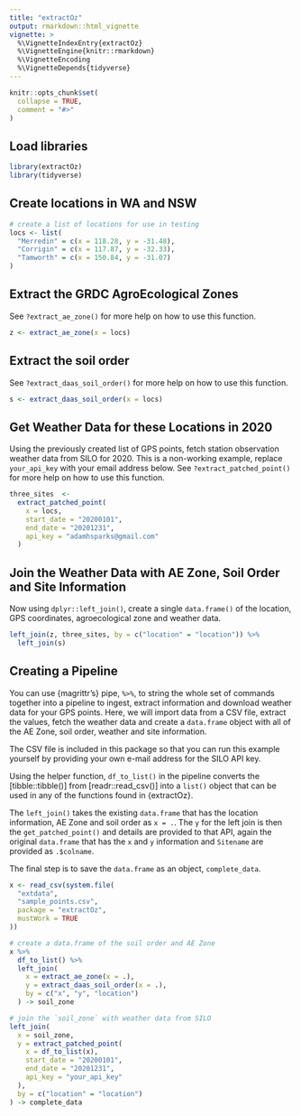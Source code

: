 ```yaml
---
title: "extractOz"
output: rmarkdown::html_vignette
vignette: >
  %\VignetteIndexEntry{extractOz}
  %\VignetteEngine{knitr::rmarkdown}
  %\VignetteEncoding
  %\VignetteDepends{tidyverse}
---
```


```r
knitr::opts_chunk$set(
  collapse = TRUE,
  comment = "#>"
)
```

## Load libraries

```r
library(extractOz)
library(tidyverse)
```

## Create locations in WA and NSW

```r
# create a list of locations for use in testing
locs <- list(
  "Merredin" = c(x = 118.28, y = -31.48),
  "Corrigin" = c(x = 117.87, y = -32.33),
  "Tamworth" = c(x = 150.84, y = -31.07)
)
```

## Extract the GRDC AgroEcological Zones

See `?extract_ae_zone()` for more help on how to use this function.

```r
z <- extract_ae_zone(x = locs)
```

## Extract the soil order

See `?extract_daas_soil_order()` for more help on how to use this function.

```r
s <- extract_daas_soil_order(x = locs)
```

## Get Weather Data for these Locations in 2020

Using the previously created list of GPS points, fetch station observation weather data from SILO for 2020.
This is a non-working example, replace `your_api_key` with your email address below.
See `?extract_patched_point()` for more help on how to use this function.

```r
three_sites  <-
  extract_patched_point(
    x = locs,
    start_date = "20200101",
    end_date = "20201231",
    api_key = "adamhsparks@gmail.com"
  )
```

## Join the Weather Data with AE Zone, Soil Order and Site Information

Now using `dplyr::left_join()`, create a single `data.frame()` of the location, GPS coordinates, agroecological zone and weather data.

```r
left_join(z, three_sites, by = c("location" = "location")) %>%
  left_join(s)
```

## Creating a Pipeline

You can use {magrittr's} pipe, `%>%`, to string the whole set of commands together into a pipeline to ingest, extract information and download weather data for your GPS points.
Here, we will import data from a CSV file, extract the values, fetch the weather data and create a `data.frame` object with all of the AE Zone, soil order, weather and site information.

The CSV file is included in this package so that you can run this example yourself by providing your own e-mail address for the SILO API key.

Using the helper function, `df_to_list()` in the pipeline converts the [tibble::tibble()] from [readr::read_csv()] into a `list()` object that can be used in any of the functions found in {extractOz}.

The `left_join()` takes the existing `data.frame` that has the location information, AE Zone and soil order as `x = .`.
The `y` for the left join is then the `get_patched_point()` and details are provided to that API, again the original `data.frame` that has the `x` and `y` information and `Sitename` are provided as `.$colname`.

The final step is to save the `data.frame` as an object, `complete_data`.

```r
x <- read_csv(system.file(
  "extdata",
  "sample_points.csv",
  package = "extractOz",
  mustWork = TRUE
))

# create a data.frame of the soil order and AE Zone
x %>%
  df_to_list() %>%
  left_join(
    x = extract_ae_zone(x = .),
    y = extract_daas_soil_order(x = .),
    by = c("x", "y", "location")
  ) -> soil_zone

# join the `soil_zone` with weather data from SILO
left_join(
  x = soil_zone,
  y = extract_patched_point(
    x = df_to_list(x),
    start_date = "20200101",
    end_date = "20201231",
    api_key = "your_api_key"
  ),
  by = c("location" = "location")
) -> complete_data
```

